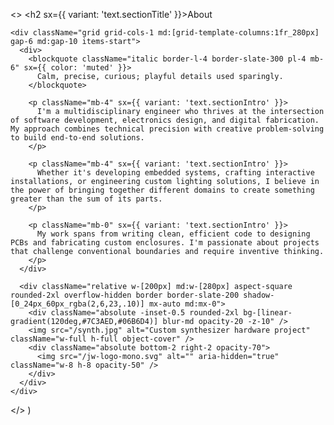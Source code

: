   <>
    <h2 sx={{ variant: 'text.sectionTitle' }}>About</h2>

    <div className="grid grid-cols-1 md:[grid-template-columns:1fr_280px] gap-6 md:gap-10 items-start">
      <div>
        <blockquote className="italic border-l-4 border-slate-300 pl-4 mb-6" sx={{ color: 'muted' }}>
          Calm, precise, curious; playful details used sparingly.
        </blockquote>

        <p className="mb-4" sx={{ variant: 'text.sectionIntro' }}>
          I'm a multidisciplinary engineer who thrives at the intersection of software development, electronics design, and digital fabrication. My approach combines technical precision with creative problem-solving to build end-to-end solutions.
        </p>

        <p className="mb-4" sx={{ variant: 'text.sectionIntro' }}>
          Whether it's developing embedded systems, crafting interactive installations, or engineering custom lighting solutions, I believe in the power of bringing together different domains to create something greater than the sum of its parts.
        </p>

        <p className="mb-0" sx={{ variant: 'text.sectionIntro' }}>
          My work spans from writing clean, efficient code to designing PCBs and fabricating custom enclosures. I'm passionate about projects that challenge conventional boundaries and require inventive thinking.
        </p>
      </div>

      <div className="relative w-[200px] md:w-[280px] aspect-square rounded-2xl overflow-hidden border border-slate-200 shadow-[0_24px_60px_rgba(2,6,23,.10)] mx-auto md:mx-0">
        <div className="absolute -inset-0.5 rounded-2xl bg-[linear-gradient(120deg,#7C3AED,#06B6D4)] blur-md opacity-20 -z-10" />
        <img src="/synth.jpg" alt="Custom synthesizer hardware project" className="w-full h-full object-cover" />
        <div className="absolute bottom-2 right-2 opacity-70">
          <img src="/jw-logo-mono.svg" alt="" aria-hidden="true" className="w-8 h-8 opacity-50" />
        </div>
      </div>
    </div>
  </>
)
